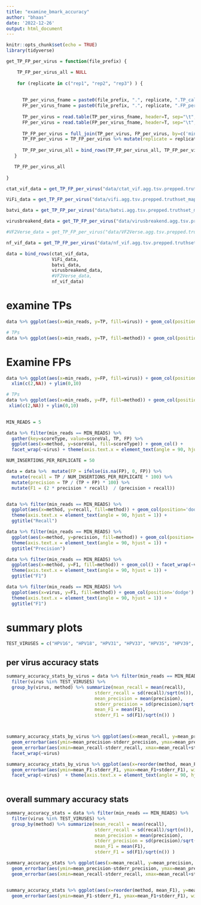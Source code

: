```yaml
---
title: "examine_bmark_accuracy"
author: "bhaas"
date: '2022-12-26'
output: html_document
---
```


```r
knitr::opts_chunk$set(echo = TRUE)
library(tidyverse)
```

```r

get_TP_FP_per_virus = function(file_prefix) {

    TP_FP_per_virus_all = NULL
  
    for (replicate in c("rep1", "rep2", "rep3") ) {
  
      
      TP_per_virus_fname = paste0(file_prefix, ".", replicate, ".TP_called_per_virus")
      FP_per_virus_fname = paste0(file_prefix, ".", replicate, ".FP_per_virus")
      
      TP_per_virus = read.table(TP_per_virus_fname, header=T, sep="\t", stringsAsFactors = F) %>% rename(TP = sum_found)
      FP_per_virus = read.table(FP_per_virus_fname, header=T, sep="\t", stringsAsFactors = F) %>% rename(FP = n)
      
      TP_FP_per_virus = full_join(TP_per_virus, FP_per_virus, by=c('min_reads', 'virus'))
      TP_FP_per_virus = TP_FP_per_virus %>% mutate(replicate = replicate)
    
      TP_FP_per_virus_all = bind_rows(TP_FP_per_virus_all, TP_FP_per_virus)   
   }

   TP_FP_per_virus_all
    
}
```


```r

ctat_vif_data = get_TP_FP_per_virus("data/ctat_vif.agg.tsv.prepped.truthset_mapped") %>% mutate(method='ctat-VIF')

ViFi_data = get_TP_FP_per_virus("data/vifi.agg.tsv.prepped.truthset_mapped") %>% mutate(method='ViFi')

batvi_data = get_TP_FP_per_virus("data/batvi.agg.tsv.prepped.truthset_mapped") %>% mutate(method='BatVI')

virusbreakend_data = get_TP_FP_per_virus("data/virusbreakend.agg.tsv.prepped.truthset_mapped") %>% mutate(method='VIRUSBreakend')

#VF2Verse_data = get_TP_FP_per_virus("data/VF2Verse.agg.tsv.prepped.truthset_mapped") %>% mutate(method='VF2Verse')

nf_vif_data = get_TP_FP_per_virus("data/nf_vif.agg.tsv.prepped.truthset_mapped") %>% mutate(method='nf_vif')

```



```r

data = bind_rows(ctat_vif_data,
                 ViFi_data,
                 batvi_data,
                 virusbreakend_data,
                 #VF2Verse_data,
                 nf_vif_data)

```

# examine TPs

```r

data %>% ggplot(aes(x=min_reads, y=TP, fill=virus)) + geom_col(position='dodge') + facet_wrap(~method) + ggtitle("TP") 
```



```r
# TPs
data %>% ggplot(aes(x=min_reads, y=TP, fill=method)) + geom_col(position='dodge') + facet_wrap(~virus) + ggtitle("TP")

```

# Examine FPs

```r

data %>% ggplot(aes(x=min_reads, y=FP, fill=virus)) + geom_col(position='dodge') + facet_wrap(~method) + ggtitle("FP") +
  xlim(c(2,NA)) + ylim(0,10)

```



```r
# TPs
data %>% ggplot(aes(x=min_reads, y=FP, fill=method)) + geom_col(position='dodge') + facet_wrap(~virus) + ggtitle("FP") + 
 xlim(c(2,NA)) + ylim(0,10)
  
```


```r

MIN_READS = 5

data %>% filter(min_reads == MIN_READS) %>%
  gather(key=scoreType, value=scoreVal, TP, FP) %>%
  ggplot(aes(x=method, y=scoreVal, fill=scoreType)) + geom_col() +
  facet_wrap(~virus) + theme(axis.text.x = element_text(angle = 90, hjust = 1))


```



```r

NUM_INSERTIONS_PER_REPLICATE = 50

data = data %>%  mutate(FP = ifelse(is.na(FP), 0, FP)) %>%
  mutate(recall = TP / NUM_INSERTIONS_PER_REPLICATE * 100) %>%
  mutate(precision = TP / (TP + FP) * 100) %>%
  mutate(F1 = (2 * precision * recall)  / (precision + recall)) 



```


```r

data %>% filter(min_reads == MIN_READS) %>% 
  ggplot(aes(x=method, y=recall, fill=method)) + geom_col(position='dodge') + facet_wrap(~virus) + 
  theme(axis.text.x = element_text(angle = 90, hjust = 1)) +
  ggtitle("Recall")


```
```r

data %>% filter(min_reads == MIN_READS) %>%
  ggplot(aes(x=method, y=precision, fill=method)) + geom_col(position='dodge') + facet_wrap(~virus) + 
  theme(axis.text.x = element_text(angle = 90, hjust = 1)) +
  ggtitle("Precision")


```

```r

data %>% filter(min_reads == MIN_READS) %>%
  ggplot(aes(x=method, y=F1, fill=method)) + geom_col() + facet_wrap(~virus) + 
  theme(axis.text.x = element_text(angle = 90, hjust = 1)) +
  ggtitle("F1")


```


```r

data %>% filter(min_reads == MIN_READS) %>%
  ggplot(aes(x=virus, y=F1, fill=method)) + geom_col(position='dodge') +
  theme(axis.text.x = element_text(angle = 90, hjust = 1)) +
  ggtitle("F1")


```


# summary plots

```r

TEST_VIRUSES = c("HPV16", "HPV18", "HPV31", "HPV33", "HPV35", "HPV39", "HPV45")

```



## per virus accuracy stats

```r

summary_accuracy_stats_by_virus = data %>% filter(min_reads == MIN_READS) %>% 
  filter(virus %in% TEST_VIRUSES) %>%
  group_by(virus, method) %>% summarize(mean_recall = mean(recall),
                                 stderr_recall = sd(recall)/sqrt(n()),
                                 mean_precision = mean(precision),
                                 stderr_precision = sd(precision)/sqrt(n()),
                                 mean_F1 = mean(F1),
                                 stderr_F1 = sd(F1)/sqrt(n()) )




```


```r

summary_accuracy_stats_by_virus %>% ggplot(aes(x=mean_recall, y=mean_precision, color=method)) + geom_point() +
  geom_errorbar(aes(ymin=mean_precision-stderr_precision, ymax=mean_precision+stderr_precision), width=.2) +
  geom_errorbar(aes(xmin=mean_recall-stderr_recall, xmax=mean_recall+stderr_recall), width=.2) +
  facet_wrap(~virus)


```

```r


summary_accuracy_stats_by_virus %>% ggplot(aes(x=reorder(method, mean_F1), y=mean_F1, color=method)) + geom_point() +
  geom_errorbar(aes(ymin=mean_F1-stderr_F1, ymax=mean_F1+stderr_F1), width=.2) +
  facet_wrap(~virus)  + theme(axis.text.x = element_text(angle = 90, hjust = 1))



```






## overall summary accuracy stats


```r

summary_accuracy_stats = data %>% filter(min_reads == MIN_READS) %>% 
  filter(virus %in% TEST_VIRUSES) %>%
  group_by(method) %>% summarize(mean_recall = mean(recall),
                                 stderr_recall = sd(recall)/sqrt(n()),
                                 mean_precision = mean(precision),
                                 stderr_precision = sd(precision)/sqrt(n()),
                                 mean_F1 = mean(F1),
                                 stderr_F1 = sd(F1)/sqrt(n()) )


```

```r

summary_accuracy_stats %>% ggplot(aes(x=mean_recall, y=mean_precision, color=method)) + geom_point() +
  geom_errorbar(aes(ymin=mean_precision-stderr_precision, ymax=mean_precision+stderr_precision), width=.2) +
  geom_errorbar(aes(xmin=mean_recall-stderr_recall, xmax=mean_recall+stderr_recall), width=.2)



```


```r

summary_accuracy_stats %>% ggplot(aes(x=reorder(method, mean_F1), y=mean_F1, color=method)) + geom_point() +
  geom_errorbar(aes(ymin=mean_F1-stderr_F1, ymax=mean_F1+stderr_F1), width=.2)



```

  





